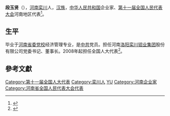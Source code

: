 '''段玉贤'''（{{bd|1954年||}}），[[河南|河南]][[栾川|栾川]]人，[[汉族|汉族]]，[[中华人民共和国|中华人民共和国]]企业家、[[第十一届全国人民代表大会|第十一届全国人民代表大会]]河南地区代表<ref>{{cite web|author=新华网|title=第十一届全国人大代表|url=http://news.xinhuanet.com/ziliao/2008-03/03/content_7708230.htm?node=36628|publisher=新华网|accessdate=2014-01-07|archive-date=2014-01-10|archive-url=https://web.archive.org/web/20140110211415/http://news.xinhuanet.com/ziliao/2008-03/03/content_7708230.htm?node=36628|dead-url=no}}</ref>。

==生平==
毕业于[[河南省委党校|河南省委党校]]经济管理专业，是[[中共|中共]]党员。担任河南[[洛阳栾川钼业集团|洛阳栾川钼业集团]]股份有限公司党委书记、董事长。2008年起担任全国人大代表<ref>{{cite news|title=全国人大代表信息-段玉贤|url= http://210.82.31.1:8084/delegate/viewDelegate.action?dbid=111502|accessdate=2013-04-05|newspaper=全国人大网|archive-url=https://web.archive.org/web/20140505035648/http://www.npc.gov.cn/delegate/viewDelegate.action?dbid=111502|archive-date=2014-05-05|dead-url=yes}}</ref>。

==參考文獻==
{{reflist}}

{{DEFAULTSORT:D}}
[[Category:第十一届全国人大代表|Category:第十一届全国人大代表]]
[[Category:栾川人|Category:栾川人]]
[[Category:段姓|YU]]
[[Category:河南企业家|Category:河南企业家]]
[[Category:河南省全国人民代表大会代表|Category:河南省全国人民代表大会代表]]